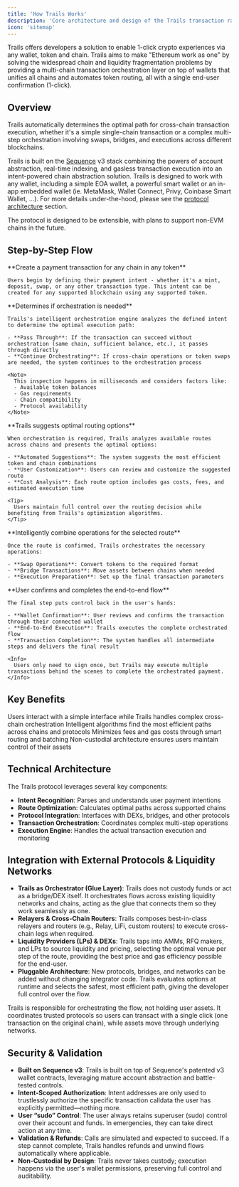 ```yaml
---
title: 'How Trails Works'
description: 'Core architecture and design of the Trails transaction rails protocol'
icon: 'sitemap'
---
```


Trails offers developers a solution to enable 1-click crypto experiences via any wallet, token and chain. Trails aims to make "Ethereum work as one" by solving the widespread chain and liquidity fragmentation problems by providing a multi-chain transaction orchestration layer on top of wallets that unifies all chains and automates token routing, all with a single end-user confirmation (1-click).

## Overview

Trails automatically determines the optimal path for cross-chain transaction execution, whether it's a simple single-chain transaction or a complex multi-step orchestration involving swaps, bridges, and executions across different blockchains.

Trails is built on the [Sequence](https://docs.sequence.xyz) v3 stack combining the powers of account abstraction, real-time indexing, and gasless transaction execution into an intent-powered chain abstraction solution. Trails is designed to work with any wallet, including a simple EOA wallet, a powerful smart wallet or an in-app embedded wallet (ie. MetaMask, Wallet Connect, Privy, Coinbase Smart Wallet, ...). For more details under-the-hood, please see the [protocol architecture](/architecture/protocol) section.

The protocol is designed to be extensible, with plans to support non-EVM chains in the future.

## Step-by-Step Flow

<Steps>
  <Step title="Define Intent">
    **Create a payment transaction for any chain in any token**
    
    Users begin by defining their payment intent - whether it's a mint, deposit, swap, or any other transaction type. This intent can be created for any supported blockchain using any supported token.

  </Step>

  <Step title="Trails Inspects">
    **Determines if orchestration is needed**
    
    Trails's intelligent orchestration engine analyzes the defined intent to determine the optimal execution path:

    - **Pass Through**: If the transaction can succeed without orchestration (same chain, sufficient balance, etc.), it passes through directly
    - **Continue Orchestrating**: If cross-chain operations or token swaps are needed, the system continues to the orchestration process

    <Note>
      This inspection happens in milliseconds and considers factors like:
      - Available token balances
      - Gas requirements
      - Chain compatibility
      - Protocol availability
    </Note>
  </Step>

  <Step title="Select Route">
    **Trails suggests optimal routing options**
    
    When orchestration is required, Trails analyzes available routes across chains and presents the optimal options:

    - **Automated Suggestions**: The system suggests the most efficient token and chain combinations
    - **User Customization**: Users can review and customize the suggested route
    - **Cost Analysis**: Each route option includes gas costs, fees, and estimated execution time

    <Tip>
      Users maintain full control over the routing decision while benefiting from Trails's optimization algorithms.
    </Tip>
  </Step>

  <Step title="Orchestrate Payment">
    **Intelligently combine operations for the selected route**
    
    Once the route is confirmed, Trails orchestrates the necessary operations:

    - **Swap Operations**: Convert tokens to the required format
    - **Bridge Transactions**: Move assets between chains when needed
    - **Execution Preparation**: Set up the final transaction parameters

  </Step>

  <Step title="Execute Transaction">
    **User confirms and completes the end-to-end flow**
    
    The final step puts control back in the user's hands:

    - **Wallet Confirmation**: User reviews and confirms the transaction through their connected wallet
    - **End-to-End Execution**: Trails executes the complete orchestrated flow
    - **Transaction Completion**: The system handles all intermediate steps and delivers the final result

    <Info>
      Users only need to sign once, but Trails may execute multiple transactions behind the scenes to complete the orchestrated payment.
    </Info>
  </Step>
</Steps>


## Key Benefits

<CardGroup cols={2}>
  <Card title="Simplified UX" icon="hand-sparkles">
    Users interact with a simple interface while Trails handles complex cross-chain orchestration
  </Card>
  <Card title="Optimal Routing" icon="route">
    Intelligent algorithms find the most efficient paths across chains and protocols
  </Card>
  <Card title="Cost Effective" icon="dollar-sign">
    Minimizes fees and gas costs through smart routing and batching
  </Card>
  <Card title="Secure" icon="shield-check">
    Non-custodial architecture ensures users maintain control of their assets
  </Card>
</CardGroup>


## Technical Architecture

The Trails protocol leverages several key components:

- **Intent Recognition**: Parses and understands user payment intentions
- **Route Optimization**: Calculates optimal paths across supported chains
- **Protocol Integration**: Interfaces with DEXs, bridges, and other protocols
- **Transaction Orchestration**: Coordinates complex multi-step operations
- **Execution Engine**: Handles the actual transaction execution and monitoring


## Integration with External Protocols & Liquidity Networks

- **Trails as Orchestrator (Glue Layer)**: Trails does not custody funds or act as a bridge/DEX itself. It orchestrates flows across existing liquidity networks and chains, acting as the glue that connects them so they work seamlessly as one.
- **Relayers & Cross-Chain Routers**: Trails composes best-in-class relayers and routers (e.g., Relay, LiFi, custom routers) to execute cross-chain legs when required.
- **Liquidity Providers (LPs) & DEXs**: Trails taps into AMMs, RFQ makers, and LPs to source liquidity and pricing, selecting the optimal venue per step of the route, providing the best price and gas efficiency possible for the end-user.
- **Pluggable Architecture**: New protocols, bridges, and networks can be added without changing integrator code. Trails evaluates options at runtime and selects the safest, most efficient path, giving the developer full control over the flow.

<Note>
  Trails is responsible for orchestrating the flow, not holding user assets. It coordinates trusted protocols so users can transact with a single click (one transaction on the original chain), while assets move through underlying networks.
 </Note>


## Security & Validation

- **Built on Sequence v3**: Trails is built on top of Sequence's patented v3 wallet contracts, leveraging mature account abstraction and battle-tested controls.
- **Intent-Scoped Authorization**: Intent addresses are only used to trustlessly authorize the specific transaction calldata the user has explicitly permitted—nothing more.
- **User “sudo” Control**: The user always retains superuser (sudo) control over their account and funds. In emergencies, they can take direct action at any time.
- **Validation & Refunds**: Calls are simulated and expected to succeed. If a step cannot complete, Trails handles refunds and unwind flows automatically where applicable.
- **Non-Custodial by Design**: Trails never takes custody; execution happens via the user's wallet permissions, preserving full control and auditability.
